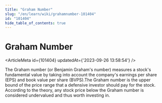 ```yaml
---
title: "Graham Number"
slug: "/en/learn/wiki/grahamnumber-101404"
id: "101404"
hide_table_of_contents: true
---
```



# Graham Number

<ArticleMeta id={101404} updatedAt={'2023-09-26 13:58:54'} />
<div className='border-solid border-b border-t-0 my-4 border-[var(--ifm-color-gray-300)]' />

The Graham number (or Benjamin Graham's number) measures a stock's fundamental value by taking into account the company's earnings per share (EPS) and book value per share (BVPS).The Graham number is the upper bound of the price range that a defensive investor should pay for the stock. According to the theory, any stock price below the Graham number is considered undervalued and thus worth investing in.
